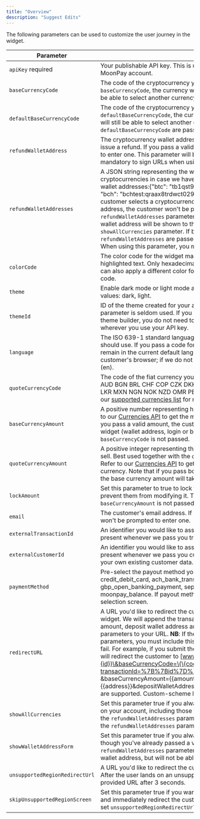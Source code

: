 ```yaml
---
title: "Overview"
description: "Suggest Edits"
---
```


The following parameters can be used to customize the user journey in the widget.

| Parameter                      | Description                                                                                                                                                                                                                                                                                                                                                                                                                                                                                                                                                                                                                                                                                                                                                                                                                                                                                                  |
| ------------------------------ | ------------------------------------------------------------------------------------------------------------------------------------------------------------------------------------------------------------------------------------------------------------------------------------------------------------------------------------------------------------------------------------------------------------------------------------------------------------------------------------------------------------------------------------------------------------------------------------------------------------------------------------------------------------------------------------------------------------------------------------------------------------------------------------------------------------------------------------------------------------------------------------------------------------ |
| `apiKey` required              | Your publishable API key. This is used to assign customers and transactions to your MoonPay account.                                                                                                                                                                                                                                                                                                                                                                                                                                                                                                                                                                                                                                                                                                                                                                                                         |
| `baseCurrencyCode`             | The code of the cryptocurrency you want the customer to sell. If you pass a `baseCurrencyCode`, the currency will be selected by default and the customer won't be able to select another currency.                                                                                                                                                                                                                                                                                                                                                                                                                                                                                                                                                                                                                                                                                                          |
| `defaultBaseCurrencyCode`      | The code of the cryptocurrency you would prefer the customer to sell. If you pass a `defaultBaseCurrencyCode`, the currency will be selected by default, but the customer will still be able to select another currency. If both `baseCurrencyCode` and `defaultBaseCurrencyCode` are passed, `baseCurrencyCode` will take precedence.                                                                                                                                                                                                                                                                                                                                                                                                                                                                                                                                                                       |
| `refundWalletAddress`          | The cryptocurrency wallet address the funds will be sent to in case we have to issue a refund. If you pass a valid wallet address, the customer won't be prompted to enter one. This parameter will be skipped if `baseCurrencyCode` is not passed. It is mandatory to sign URLs when using this parameter. Learn about [signing URLs](/docs/ramps-sdk-url-signing).                                                                                                                                                                                                                                                                                                                                                                                                                                                                                                                                         |
| `refundWalletAddresses`        | A JSON string representing the wallet addresses you want to use for various cryptocurrencies in case we have to issue a refund. An example with BTC and BCH wallet addresses:\{"btc": "tb1qst9rvjnhym6kwmdkwgfs4h5dtp7cau5346jp9x", "bch": "bchtest:qraax8trdwct02968swqf4mpq3y5msqp8y7tmalm77"} If the customer selects a cryptocurrency for which you have passed a valid wallet address, the customer won't be prompted to enter one. If you use the `refundWalletAddresses` parameter, only the cryptocurrencies for which you pass a wallet address will be shown to the customer, unless you also pass the `showAllCurrencies` parameter. If both `refundWalletAddress` and `refundWalletAddresses` are passed, `refundWalletAddresses` takes precedence. When using this parameter, you must sign URLs. Learn about [signing URLs](/docs/ramps-sdk-url-signing).                                      |
| `colorCode`                    | The color code for the widget main color. It is used for buttons, links and highlighted text. Only hexadecimal codes are accepted, for example: #FF2B8F. You can also apply a different color for dark mode by adding a comma separated color code.                                                                                                                                                                                                                                                                                                                                                                                                                                                                                                                                                                                                                                                          |
| `theme`                        | Enable dark mode or light mode as the default appearance for the widget. Possible values: dark, light.                                                                                                                                                                                                                                                                                                                                                                                                                                                                                                                                                                                                                                                                                                                                                                                                       |
| `themeId`                      | ID of the theme created for your application or website. See [Themes](/docs/off-ramp-how-to-personalize-appearance) page. **NB**: This parameter is seldom used. If you built your theme using the MoonPay dashboard theme builder, you do not need to use `themeId`, as this theme will be applied wherever you use your API key.                                                                                                                                                                                                                                                                                                                                                                                                                                                                                                                                                                           |
| `language`                     | The ISO 639-1 standard language code representing the language the widget should use. If you pass a code for a language we do not support, the widget will remain in the current default language. This is usually the language of the customer's browser; if we do not offer that language, the widget will use English (en).                                                                                                                                                                                                                                                                                                                                                                                                                                                                                                                                                                               |
| `quoteCurrencyCode`            | The code of the fiat currency you want the customer to be paid in. Possible values: AUD BGN BRL CHF COP CZK DKK DOP EGP EUR GBP HKD IDR ILS JOD KES KWD LKR MXN NGN NOK NZD OMR PEN PLN RON SEK THB TRY USD VND ZAR Refer to our [supported currencies list](https://support.moonpay.com/customers/docs/moonpays-supported-currencies#selling) for more information.                                                                                                                                                                                                                                                                                                                                                                                                                                                                                                                                         |
| `baseCurrencyAmount`           | A positive number representing how much crypto the customer wants to sell. Refer to our [Currencies API](/reference/getcurrencies) to get the minimum and maximum values for each currency. If you pass a valid amount, the customer will go directly to the next steps of the widget (wallet address, login or bank details form). This parameter will be skipped if `baseCurrencyCode` is not passed.                                                                                                                                                                                                                                                                                                                                                                                                                                                                                                      |
| `quoteCurrencyAmount`          | A positive integer representing the fiat equivalent of crypto the customer wants to sell. Best used together with the `quoteCurrencyCode` & `baseCurrencyCode` parameters. Refer to our [Currencies API](/reference/getcurrencies) to get the minimum and maximum values for each currency. Note that if you pass both `baseCurrencyAmount` and `quoteCurrencyAmount`, the base currency amount will take precedence.                                                                                                                                                                                                                                                                                                                                                                                                                                                                                        |
| `lockAmount`                   | Set this parameter to true to lock the `baseCurrencyAmount` set for the customer and prevent them from modifying it. This parameter will be skipped if `baseCurrencyAmount` is not passed.                                                                                                                                                                                                                                                                                                                                                                                                                                                                                                                                                                                                                                                                                                                   |
| `email`                        | The customer's email address. If you pass a valid email address, the customer won't be prompted to enter one.                                                                                                                                                                                                                                                                                                                                                                                                                                                                                                                                                                                                                                                                                                                                                                                                |
| `externalTransactionId`        | An identifier you would like to associate with the transaction. This identifier will be present whenever we pass you transaction data.                                                                                                                                                                                                                                                                                                                                                                                                                                                                                                                                                                                                                                                                                                                                                                       |
| `externalCustomerId`           | An identifier you would like to associate with the customer. This identifier will be present whenever we pass you customer data, allowing you to match our data with your own existing customer data.                                                                                                                                                                                                                                                                                                                                                                                                                                                                                                                                                                                                                                                                                                        |
| `paymentMethod`                | Pre-select the payout method you want the customer to use. Possible values are credit_debit_card, ach_bank_transfer,gbp_bank_transfer, gbp_open_banking_payment, sepa_bank_transfer, paypal, venmo and moonpay_balance. If payout method is unavailable users will default to our payout selection screen.                                                                                                                                                                                                                                                                                                                                                                                                                                                                                                                                                                                                   |
| `redirectURL`                  | A URL you'd like to redirect the customer to after they complete the sell flow in the widget. We will append the transaction ID, base currency code, base currency amount, deposit wallet address and respective tag, if applicable, as query parameters to your URL. **NB**: If the deposit wallet address tag is included in the parameters, you must include this with the deposit otherwise the transaction will fail. For example, if you submit the URL [www.app.com](http://www.app.com), we will redirect the customer to [www.app.com/?transactionId=\{\{id}}\&baseCurrencyCode=\{\{code}}](http://www.app.com/?transactionId=%7B%7Bid%7D%7D&baseCurrencyCode=%7B%7Bcode%7D%7D) \&baseCurrencyAmount=\{\{amount}}\&depositWalletAddress=\{\{address}}\&depositWalletAddressTag=\{\{tag}}. HTTPS or Universal/App Link URLs are supported. Custom-scheme links (e.g., myapp\://…) are not supported. |
| `showAllCurrencies`            | Set this parameter true if you always want to show all the cryptocurrencies enabled on your account, including those for which you did not pass any wallet address via the `refundWalletAddresses` parameter. You don't need to set this if you did not use the `refundWalletAddresses` parameter.                                                                                                                                                                                                                                                                                                                                                                                                                                                                                                                                                                                                           |
| `showWalletAddressForm`        | Set this parameter true if you always want to show the wallet address form, even though you've already passed a valid wallet address via the `refundWalletAddress` or `refundWalletAddresses` parameters. The customer will be able to see the valid wallet address, but will not be able to change it.                                                                                                                                                                                                                                                                                                                                                                                                                                                                                                                                                                                                      |
| `unsupportedRegionRedirectUrl` | A URL you'd like to redirect the customer upon coming from unsupported region. After the user lands on an unsupported region screen, they will be redirected to provided URL after 3 seconds.                                                                                                                                                                                                                                                                                                                                                                                                                                                                                                                                                                                                                                                                                                                |
| `skipUnsupportedRegionScreen`  | Set this parameter true if you want to skip the widget's unsupported region screen and immediately redirect the customer. If you set this parameter, you also need to set `unsupportedRegionRedirectUrl`.                                                                                                                                                                                                                                                                                                                                                                                                                                                                                                                                                                                                                                                                                                    |
